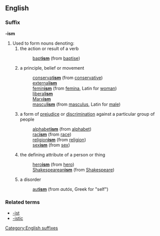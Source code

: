 ==English==
===Suffix===
[[Category:English suffixes]]
'''-ism'''

#Used to form nouns denoting:
##the action or result of a verb
##:[[baptism|bapt'''ism''']] (from [[baptise]])
##a principle, belief or movement
##:[[conservatism|conservat'''ism''']] (from [[conservative]])
##:[[externalism|external'''ism''']]
##:[[feminism|femin'''ism''']] (from [[femina]], Latin for [[woman]])
##:[[liberalism|liberal'''ism''']] 
##:[[Marxism|Marx'''ism''']]
##:[[masculism|mascul'''ism''']] (from [[masculus]], Latin for [[male]])
##a form of [[prejudice]] or [[discrimination]] against a particular group of people
##:[[alphabetism|alphabet'''ism''']] (from [[alphabet]])
##:[[racism|rac'''ism''']] (from [[race]])
##:[[religionism|religion'''ism''']] (from [[religion]])
##:[[sexism|sex'''ism''']] (from [[sex]])
##the defining attribute of a person or thing
##:[[heroism|hero'''ism''']] (from [[hero]])
##:[[Shakespeareanism|Shakespearean'''ism''']] (from [[Shakespeare]])
##a disorder
##:[[autism|aut'''ism''']] (from ''autós'', Greek for "self")

===Related terms===
*[[-ist]]
*[[-istic]]